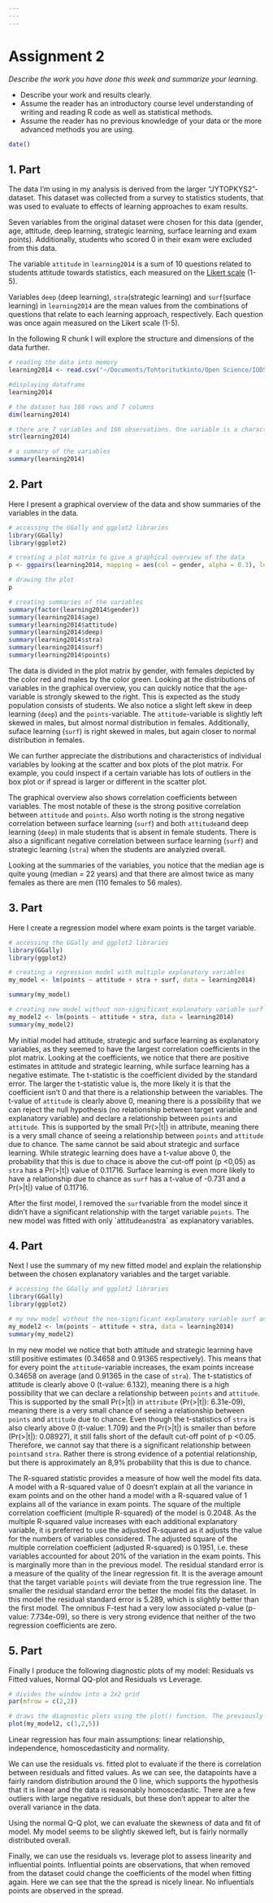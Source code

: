 ```yaml
---
---
---
```


# Assignment 2

*Describe the work you have done this week and summarize your learning.*

-   Describe your work and results clearly.
-   Assume the reader has an introductory course level understanding of writing and reading R code as well as statistical methods.
-   Assume the reader has no previous knowledge of your data or the more advanced methods you are using.

```r

date()

```

## 1. Part

The data I'm using in my analysis is derived from the larger "JYTOPKYS2"-dataset. This dataset was collected from a survey to statistics students, that was used to evaluate to effects of learning approaches to exam results.

Seven variables from the original dataset were chosen for this data (gender, age, attitude, deep learning, strategic learning, surface learning and exam points). Additionally, students who scored 0 in their exam were excluded from this data.

The variable `attitude` in `learning2014` is a sum of 10 questions related to students attitude towards statistics, each measured on the [Likert scale](https://en.wikipedia.org/wiki/Likert_scale) (1-5).

Variables `deep` (deep learning), `stra`(strategic learning) and `surf`(surface learning) in `learning2014` are the mean values from the combinations of questions that relate to each learning approach, respectively. Each question was once again measured on the Likert scale (1-5).

In the following R chunk I will explore the structure and dimensions of the data further.

```r
# reading the data into memory
learning2014 <- read.csv("~/Documents/Tohtoritutkinto/Open Science/IODS-project/data/learning2014.csv", sep = ",", header = TRUE)

#displaying dataframe
learning2014

# the dataset has 166 rows and 7 columns
dim(learning2014)

# there are 7 variables and 166 observations. One variable is a character string, while the other variables are integers or numbers
str(learning2014)

# a summary of the variables
summary(learning2014)
```

## 2. Part

Here I present a graphical overview of the data and show summaries of the variables in the data.

```r
# accessing the GGally and ggplot2 libraries
library(GGally)
library(ggplot2)

# creating a plot matrix to give a graphical overview of the data
p <- ggpairs(learning2014, mapping = aes(col = gender, alpha = 0.3), lower = list(combo = wrap("facethist", bins = 20)))

# drawing the plot
p

# creating summaries of the variables
summary(factor(learning2014$gender))
summary(learning2014$age)
summary(learning2014$attitude)
summary(learning2014$deep)
summary(learning2014$stra)
summary(learning2014$surf)
summary(learning2014$points)
```

The data is divided in the plot matrix by gender, with females depicted by the color red and males by the color green. Looking at the distributions of variables in the graphical overview, you can quickly notice that the `age`-variable is strongly skewed to the right. This is expected as the study population consists of students. We also notice a slight left skew in deep learning (`deep`) and the `points`-variable. The `attitude`-variable is slightly left skewed in males, but almost normal distribution in females. Additionally, suface learning (`surf`) is right skewed in males, but again closer to normal distribution in females.

We can further appreciate the distributions and characteristics of individual variables by looking at the scatter and box plots of the plot matrix. For example, you could inspect if a certain variable has lots of outliers in the box plot or if spread is larger or different in the scatter plot.

The graphical overview also shows correlation coefficients between variables. The most notable of these is the strong positive correlation between `attitude` and `points`. Also worth noting is the strong negative correlation between surface learning (`surf`) and both `attitude`and deep learning (`deep`) in male students that is absent in female students. There is also a significant negative correlation between surface learning (`surf`) and strategic learning (`stra`) when the students are analyzied overall.

Looking at the summaries of the variables, you notice that the median age is quite young (median = 22 years) and that there are almost twice as many females as there are men (110 females to 56 males).

## 3. Part

Here I create a regression model where exam points is the target variable.

```r
# accessing the GGally and ggplot2 libraries
library(GGally)
library(ggplot2)

# creating a regression model with multiple explanatory variables
my_model <- lm(points ~ attitude + stra + surf, data = learning2014)

summary(my_model)

# creating new model without non-significant explanatory variable surf
my_model2 <- lm(points ~ attitude + stra, data = learning2014)
summary(my_model2)

```
My initial model had attitude, strategic and surface learning as explanatory variables, as they seemed to have the largest correlation coefficients in the plot matrix. Looking at the coefficients, we notice that there are positive estimates in attitude and strategic learning, while surface learning has a negative estimate. The t-statistic is the coefficient divided by the standard error. The larger the t-statistic value is, the more likely it is that the coefficient isn't 0 and that there is a relationship between the variables. The t-value of `attitude` is clearly above 0, meaning there is a possibility that we can reject the null hypothesis (no relationship between target variable and explanatory variable) and declare a relationship between `points` and `attitude`. This is supported by the small Pr(\>\|t\|) in attribute, meaning there is a very small chance of seeing a relationship between `points` and `attitude` due to chance. The same cannot be said about strategic and surface learning. While strategic learning does have a t-value above 0, the probability that this is due to chace is above the cut-off point (p \<0,05) as `stra` has a Pr(\>\|t\|) value of 0.11716. Surface learning is even more likely to have a relationship due to chance as `surf` has a t-value of -0.731 and a Pr(\>\|t\|) value of 0.11716.

After the first model, I removed the `surf`variable from the model since it didn't have a significant relationship with the target variable `points`. The new model was fitted with only ´attitude`and`stra` as explanatory variables.

## 4. Part

Next I use the summary of my new fitted model and explain the relationship between the chosen explanatory variables and the target variable.

```r
# accessing the GGally and ggplot2 libraries
library(GGally)
library(ggplot2)

# my new model without the non-significant explanatory variable surf and its summary
my_model2 <- lm(points ~ attitude + stra, data = learning2014)
summary(my_model2)
```
In my new model we notice that both attitude and strategic learning have still positive estimates (0.34658 and 0.91365 respectively). This means that for every point the `attitude`-variable increases, the exam points increase 0.34658 on average (and 0.91365 in the case of `stra`). The t-statistics of attitude is clearly above 0 (t-value: 6.132), meaning there is a high possibility that we can declare a relationship between `points` and `attitude`. This is supported by the small Pr(\>\|t\|) in `attribute` (Pr(\>\|t\|): 6.31e-09), meaning there is a very small chance of seeing a relationship between `points` and `attitude` due to chance. Even though the t-statistics of `stra` is also clearly above 0 (t-value: 1.709) and the Pr(\>\|t\|) is smaller than before (Pr(\>\|t\|): 0.08927), it still falls short of the default cut-off point of p \<0.05. Therefore, we cannot say that there is a significant relationship between `points`and `stra`. Rather there is strong evidence of a potential relationship, but there is approximately an 8,9% probability that this is due to chance.

The R-squared statistic provides a measure of how well the model fits data. A model with a R-squared value of 0 doesn't explain at all the variance in exam points and on the other hand a model with a R-squared value of 1 explains all of the variance in exam points. The square of the multiple correlation coefficient (multiple R-squared) of the model is 0.2048. As the multiple R-squared value increases with each additional explanatory variable, it is preferred to use the adjusted R-squared as it adjusts the value for the numbers of variables considered. The adjusted square of the multiple correlation coefficient (adjusted R-squared) is 0.1951, i.e. these variables accounted for about 20% of the variation in the exam points. This is marginally more than in the previous model. The residual standard error is a measure of the quality of the linear regression fit. It is the average amount that the target variable `points` will deviate from the true regression line. The smaller the residual standard error the better the model fits the dataset. In this model the residual standard error is 5.289, which is slightly better than the first model. The omnibus F-test had a very low associated p-value (p-value: 7.734e-09), so there is very strong evidence that neither of the two regression coefficients are zero.

## 5. Part

Finally I produce the following diagnostic plots of my model: Residuals vs Fitted values, Normal QQ-plot and Residuals vs Leverage.

```r
# divides the window into a 2x2 grid
par(mfrow = c(2,2))

# draws the diagnostic plots using the plot() function. The previously specified plots 1, 2 and 5 are selected
plot(my_model2, c(1,2,5))
```

Linear regression has four main assumptions: linear relationship, independence, homoscedasticity and normality.

We can use the residuals vs. fitted plot to evaluate if the there is correlation between residuals and fitted values. As we can see, the datapoints have a fairly random distribution around the 0 line, which supports the hypothesis that it is linear and the data is reasonably homoscedastic. There are a few outliers with large negative residuals, but these don't appear to alter the overall variance in the data.

Using the normal Q-Q plot, we can evaluate the skewness of data and fit of model. My model seems to be slightly skewed left, but is fairly normally distributed overall.

Finally, we can use the residuals vs. leverage plot to assess linearity and influential points. Influential points are observations, that when removed from the dataset could change the coefficients of the model when fitting again. Here we can see that the the spread is nicely linear. No influentials points are observed in the spread.
